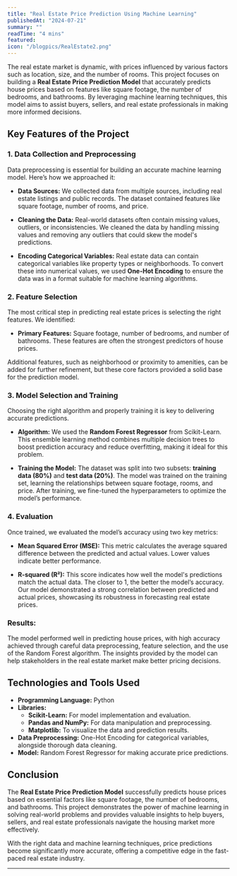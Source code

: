 ```yaml
---
title: "Real Estate Price Prediction Using Machine Learning"
publishedAt: "2024-07-21"
summary: ""
readTime: "4 mins"
featured: 
icon: "/blogpics/RealEstate2.png"
---
```


The real estate market is dynamic, with prices influenced by various factors such as location, size, and the number of rooms. This project focuses on building a **Real Estate Price Prediction Model** that accurately predicts house prices based on features like square footage, the number of bedrooms, and bathrooms. By leveraging machine learning techniques, this model aims to assist buyers, sellers, and real estate professionals in making more informed decisions.

## Key Features of the Project

### 1. Data Collection and Preprocessing

Data preprocessing is essential for building an accurate machine learning model. Here’s how we approached it:

- **Data Sources:** We collected data from multiple sources, including real estate listings and public records. The dataset contained features like square footage, number of rooms, and price.
  
- **Cleaning the Data:** Real-world datasets often contain missing values, outliers, or inconsistencies. We cleaned the data by handling missing values and removing any outliers that could skew the model's predictions.
  
- **Encoding Categorical Variables:** Real estate data can contain categorical variables like property types or neighborhoods. To convert these into numerical values, we used **One-Hot Encoding** to ensure the data was in a format suitable for machine learning algorithms.

### 2. Feature Selection

The most critical step in predicting real estate prices is selecting the right features. We identified:

- **Primary Features:** Square footage, number of bedrooms, and number of bathrooms. These features are often the strongest predictors of house prices.
  
Additional features, such as neighborhood or proximity to amenities, can be added for further refinement, but these core factors provided a solid base for the prediction model.

### 3. Model Selection and Training

Choosing the right algorithm and properly training it is key to delivering accurate predictions.

- **Algorithm:** We used the **Random Forest Regressor** from Scikit-Learn. This ensemble learning method combines multiple decision trees to boost prediction accuracy and reduce overfitting, making it ideal for this problem.
  
- **Training the Model:** The dataset was split into two subsets: **training data (80%)** and **test data (20%)**. The model was trained on the training set, learning the relationships between square footage, rooms, and price. After training, we fine-tuned the hyperparameters to optimize the model’s performance.

### 4. Evaluation

Once trained, we evaluated the model’s accuracy using two key metrics:

- **Mean Squared Error (MSE):** This metric calculates the average squared difference between the predicted and actual values. Lower values indicate better performance.
  
- **R-squared (R²):** This score indicates how well the model's predictions match the actual data. The closer to 1, the better the model’s accuracy. Our model demonstrated a strong correlation between predicted and actual prices, showcasing its robustness in forecasting real estate prices.

### Results:
The model performed well in predicting house prices, with high accuracy achieved through careful data preprocessing, feature selection, and the use of the Random Forest algorithm. The insights provided by the model can help stakeholders in the real estate market make better pricing decisions.

## Technologies and Tools Used

- **Programming Language:** Python
- **Libraries:**
  - **Scikit-Learn:** For model implementation and evaluation.
  - **Pandas and NumPy:** For data manipulation and preprocessing.
  - **Matplotlib:** To visualize the data and prediction results.
- **Data Preprocessing:** One-Hot Encoding for categorical variables, alongside thorough data cleaning.
- **Model:** Random Forest Regressor for making accurate price predictions.

## Conclusion

The **Real Estate Price Prediction Model** successfully predicts house prices based on essential factors like square footage, the number of bedrooms, and bathrooms. This project demonstrates the power of machine learning in solving real-world problems and provides valuable insights to help buyers, sellers, and real estate professionals navigate the housing market more effectively.

With the right data and machine learning techniques, price predictions become significantly more accurate, offering a competitive edge in the fast-paced real estate industry.




---
